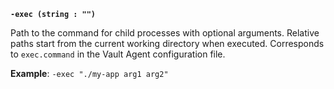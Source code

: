 <a id="agent-flag-exec" />

**`-exec (string : "")`**

Path to the command for child processes with optional arguments. Relative paths
start from the current working directory when executed. Corresponds to
`exec.command` in the Vault Agent configuration file.

**Example**: `-exec "./my-app arg1 arg2"`
